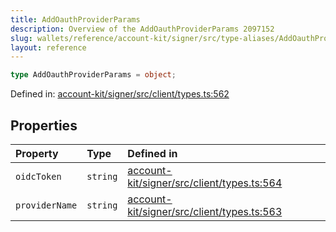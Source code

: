 ```yaml
---
title: AddOauthProviderParams
description: Overview of the AddOauthProviderParams 2097152
slug: wallets/reference/account-kit/signer/src/type-aliases/AddOauthProviderParams
layout: reference
---
```


```ts
type AddOauthProviderParams = object;
```

Defined in: [account-kit/signer/src/client/types.ts:562](https://github.com/alchemyplatform/aa-sdk/blob/923a52171f7246172caf350853843e6680197da9/account-kit/signer/src/client/types.ts#L562)

## Properties

| Property                               | Type     | Defined in                                                                                                                                                                        |
| :------------------------------------- | :------- | :-------------------------------------------------------------------------------------------------------------------------------------------------------------------------------- |
| <a id="oidctoken" /> `oidcToken`       | `string` | [account-kit/signer/src/client/types.ts:564](https://github.com/alchemyplatform/aa-sdk/blob/923a52171f7246172caf350853843e6680197da9/account-kit/signer/src/client/types.ts#L564) |
| <a id="providername" /> `providerName` | `string` | [account-kit/signer/src/client/types.ts:563](https://github.com/alchemyplatform/aa-sdk/blob/923a52171f7246172caf350853843e6680197da9/account-kit/signer/src/client/types.ts#L563) |
